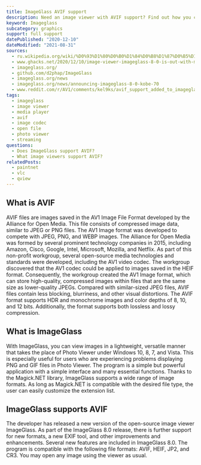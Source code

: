 ```yaml
---
title: ImageGlass AVIF support
description: Need an image viewer with AVIF support? Find out how you can use AVIF images in ImageGlass.
keyword: Imageglass
subcategory: graphics
support: full support
datePublished: "2020-12-10"
dateModified: "2021-08-31"
sources:
  - ru.wikipedia.org/wiki/%D0%93%D1%80%D0%B0%D1%84%D0%B8%D1%87%D0%B5%D1%81%D0%BA%D0%B8%D0%B5_%D1%84%D0%BE%D1%80%D0%BC%D0%B0%D1%82%D1%8B
  - www.ghacks.net/2020/12/10/image-viewer-imageglass-8-0-is-out-with-major-improvements/
  - imageglass.org/
  - github.com/d2phap/ImageGlass
  - imageglass.org/news
  - imageglass.org/news/announcing-imageglass-8-0-kobe-70
  - www.reddit.com/r/AV1/comments/kel9ks/avif_support_added_to_imageglass_a_free_windows/
tags:
  - imageglass
  - image viewer
  - media player
  - avif
  - image codec
  - open file
  - photo viewer
  - streaming
questions:
  - Does ImageGlass support AVIF?
  - What image viewers support AVIF?
relatedPosts:
  - paintnet
  - vlc
  - qview
---
```


## What is AVIF

AVIF files are images saved in the AV1 Image File Format developed by the Alliance for Open Media. This file consists of compressed image data, similar to JPEG or PNG files. The AV1 Image format was developed to compete with JPEG, PNG, and WEBP images. The Alliance for Open Media was formed by several prominent technology companies in 2015, including Amazon, Cisco, Google, Intel, Microsoft, Mozilla, and Netflix. As part of this non-profit workgroup, several open-source media technologies and standards were developed, including the AV1 video codec. The workgroup discovered that the AV1 codec could be applied to images saved in the HEIF format. Consequently, the workgroup created the AV1 Image format, which can store high-quality, compressed images within files that are the same size as lower-quality JPEGs. Compared with similar-sized JPEG files, AVIF files contain less blocking, blurriness, and other visual distortions. The AVIF format supports HDR and monochrome images and color depths of 8, 10, and 12 bits. Additionally, the format supports both lossless and lossy compression.

## What is ImageGlass

With ImageGlass, you can view images in a lightweight, versatile manner that takes the place of Photo Viewer under Windows 10, 8, 7, and Vista. This is especially useful for users who are experiencing problems displaying PNG and GIF files in Photo Viewer. The program is a simple but powerful application with a simple interface and many essential functions. Thanks to the Magick.NET library, ImageGlass supports a wide range of image formats. As long as Magick.NET is compatible with the desired file type, the user can easily customize the extension list.

## ImageGlass supports AVIF

The developer has released a new version of the open-source image viewer ImageGlass. As part of the ImageGlass 8.0 release, there is further support for new formats, a new EXIF tool, and other improvements and enhancements. Several new features are included in ImageGlass 8.0. The program is compatible with the following file formats: AVIF, HEIF, JP2, and CR3. You may open any image using the viewer as usual.
